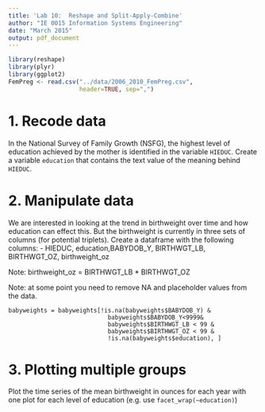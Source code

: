 ```yaml
---
title: 'Lab 10:  Reshape and Split-Apply-Combine'
author: "IE 0015 Information Systems Engineering"
date: "March 2015"
output: pdf_document
---
```


```r
library(reshape)
library(plyr)
library(ggplot2)
FemPreg <- read.csv("../data/2006_2010_FemPreg.csv",
                    header=TRUE, sep=",")
```

# 1. Recode data

In the National Survey of Family Growth (NSFG), the highest level of education achieved by the mother is identified in the variable `HIEDUC`.  Create a variable `education` that contains the text value of the meaning behind `HIEDUC`.

# 2. Manipulate data

We are interested in looking at the trend in birthweight over time and how education can effect this.  But the birthweight is currently in three sets of columns (for potential triplets).  Create a dataframe with the following columns:
  -  HIEDUC, education,BABYDOB\_Y, BIRTHWGT\_LB, BIRTHWGT\_OZ, birthweight\_oz
  
Note: birthweight\_oz = BIRTHWGT\_LB * BIRTHWGT\_OZ

Note: at some point you need to remove NA and placeholder values from the data.

```
babyweights = babyweights[!is.na(babyweights$BABYDOB_Y) & 
                            babyweights$BABYDOB_Y<9999& 
                            babyweights$BIRTHWGT_LB < 99 & 
                            babyweights$BIRTHWGT_OZ < 99 & 
                            !is.na(babyweights$education), ]
```

#  3. Plotting multiple groups

Plot the time series of the mean birthweight in ounces for each year with one plot for each level of education (e.g. use `facet_wrap(~education)`)
